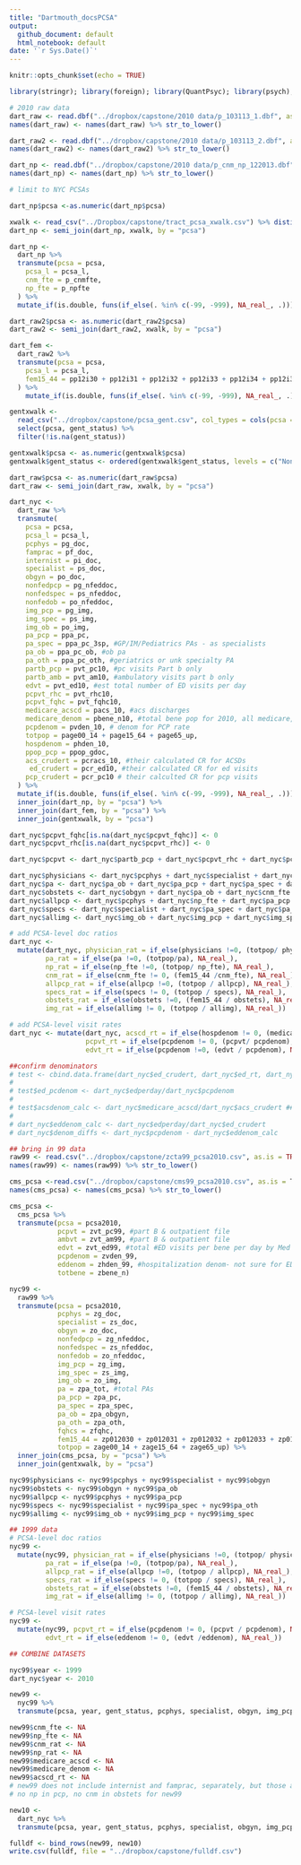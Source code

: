 ```yaml
---
title: "Dartmouth_docsPCSA"
output:
  github_document: default
  html_notebook: default
date: '`r Sys.Date()`'
---
```


```r
knitr::opts_chunk$set(echo = TRUE)
```

```r
library(stringr); library(foreign); library(QuantPsyc); library(psych); library(knitr); library(tidyverse)
```

```r
# 2010 raw data
dart_raw <- read.dbf("../dropbox/capstone/2010 data/p_103113_1.dbf", as.is = TRUE)
names(dart_raw) <- names(dart_raw) %>% str_to_lower()

dart_raw2 <- read.dbf("../dropbox/capstone/2010 data/p_103113_2.dbf", as.is = T)
names(dart_raw2) <- names(dart_raw2) %>% str_to_lower()

dart_np <- read.dbf("../dropbox/capstone/2010 data/p_cnm_np_122013.dbf", as.is = T)
names(dart_np) <- names(dart_np) %>% str_to_lower()
```


```r
# limit to NYC PCSAs

dart_np$pcsa <-as.numeric(dart_np$pcsa)

xwalk <- read_csv("../Dropbox/capstone/tract_pcsa_xwalk.csv") %>% distinct(pcsa, pcsa_name)
dart_np <- semi_join(dart_np, xwalk, by = "pcsa")

dart_np <-
  dart_np %>%
  transmute(pcsa = pcsa,
    pcsa_l = pcsa_l,
    cnm_fte = p_cnmfte, 
    np_fte = p_npfte
  ) %>%
  mutate_if(is.double, funs(if_else(. %in% c(-99, -999), NA_real_, .)))
```

```r
dart_raw2$pcsa <- as.numeric(dart_raw2$pcsa)
dart_raw2 <- semi_join(dart_raw2, xwalk, by = "pcsa")

dart_fem <-
  dart_raw2 %>%
  transmute(pcsa = pcsa,
    pcsa_l = pcsa_l,
    fem15_44 = pp12i30 + pp12i31 + pp12i32 + pp12i33 + pp12i34 + pp12i36 + pp12i37 + pp12i38
  ) %>%
    mutate_if(is.double, funs(if_else(. %in% c(-99, -999), NA_real_, .)))
```

```r
gentxwalk <- 
  read_csv("../dropbox/capstone/pcsa_gent.csv", col_types = cols(pcsa = "c")) %>% 
  select(pcsa, gent_status) %>% 
  filter(!is.na(gent_status))

gentxwalk$pcsa <- as.numeric(gentxwalk$pcsa)
gentxwalk$gent_status <- ordered(gentxwalk$gent_status, levels = c("Non-Gentrifying", "Gentrifying", "High Income"))

```

```r
dart_raw$pcsa <- as.numeric(dart_raw$pcsa)
dart_raw <- semi_join(dart_raw, xwalk, by = "pcsa")

dart_nyc <- 
  dart_raw %>% 
  transmute(
    pcsa = pcsa,
    pcsa_l = pcsa_l,
    pcphys = pg_doc,
    famprac = pf_doc, 
    internist = pi_doc,
    specialist = ps_doc,
    obgyn = po_doc,
    nonfedpcp = pg_nfeddoc,
    nonfedspec = ps_nfeddoc,
    nonfedob = po_nfeddoc,
    img_pcp = pg_img,
    img_spec = ps_img,
    img_ob = po_img,
    pa_pcp = ppa_pc,
    pa_spec = ppa_pc_3sp, #GP/IM/Pediatrics PAs - as specialists
    pa_ob = ppa_pc_ob, #ob pa
    pa_oth = ppa_pc_oth, #geriatrics or unk specialty PA
    partb_pcp = pvt_pc10, #pc visits Part b only
    partb_amb = pvt_am10, #ambulatory visits part b only
    edvt = pvt_ed10, #est total number of ED visits per day
    pcpvt_rhc = pvt_rhc10,
    pcpvt_fqhc = pvt_fqhc10,
    medicare_acscd = pacs_10, #acs discharges
    medicare_denom = pbene_n10, #total bene pop for 2010, all medicare, not part-specific
    pcpdenom = pvden_10, # denom for PCP rate
    totpop = page00_14 + page15_64 + page65_up, 
    hospdenom = phden_10,
    ppop_pcp = ppop_gdoc,
    acs_crudert = pcracs_10, #their calculated CR for ACSDs
     ed_crudert = pcr_ed10, #their calculated CR for ed visits
    pcp_crudert = pcr_pc10 # their calculted CR for pcp visits
  ) %>% 
  mutate_if(is.double, funs(if_else(. %in% c(-99, -999), NA_real_, .))) %>%
  inner_join(dart_np, by = "pcsa") %>%
  inner_join(dart_fem, by = "pcsa") %>%
  inner_join(gentxwalk, by = "pcsa")

dart_nyc$pcpvt_fqhc[is.na(dart_nyc$pcpvt_fqhc)] <- 0 
dart_nyc$pcpvt_rhc[is.na(dart_nyc$pcpvt_rhc)] <- 0 

dart_nyc$pcpvt <- dart_nyc$partb_pcp + dart_nyc$pcpvt_rhc + dart_nyc$pcpvt_fqhc  #total pcp visits for part B and OTP

```

```r
dart_nyc$physicians <- dart_nyc$pcphys + dart_nyc$specialist + dart_nyc$obgyn + dart_nyc$famprac + dart_nyc$internist
dart_nyc$pa <- dart_nyc$pa_ob + dart_nyc$pa_pcp + dart_nyc$pa_spec + dart_nyc$pa_oth
dart_nyc$obstets <- dart_nyc$obgyn + dart_nyc$pa_ob + dart_nyc$cnm_fte
dart_nyc$allpcp <- dart_nyc$pcphys + dart_nyc$np_fte + dart_nyc$pa_pcp #should we include dart_nyc$famprac & dart_nyc$internist ??
dart_nyc$specs <- dart_nyc$specialist + dart_nyc$pa_spec + dart_nyc$pa_oth
dart_nyc$allimg <- dart_nyc$img_ob + dart_nyc$img_pcp + dart_nyc$img_spec
```

```r
# add PCSA-level doc ratios
dart_nyc <- 
  mutate(dart_nyc, physician_rat = if_else(physicians !=0, (totpop/ physicians), NA_real_),
         pa_rat = if_else(pa !=0, (totpop/pa), NA_real_),
         np_rat = if_else(np_fte !=0, (totpop/ np_fte), NA_real_),
         cnm_rat = if_else(cnm_fte != 0, (fem15_44 /cnm_fte), NA_real_),
         allpcp_rat = if_else(allpcp !=0, (totpop / allpcp), NA_real_),
         specs_rat = if_else(specs != 0, (totpop / specs), NA_real_),
         obstets_rat = if_else(obstets !=0, (fem15_44 / obstets), NA_real_),
         img_rat = if_else(allimg != 0, (totpop / allimg), NA_real_))

# add PCSA-level visit rates
dart_nyc <- mutate(dart_nyc, acscd_rt = if_else(hospdenom != 0, (medicare_acscd / hospdenom), NA_real_),
                   pcpvt_rt = if_else(pcpdenom != 0, (pcpvt/ pcpdenom), NA_real_),
                   edvt_rt = if_else(pcpdenom !=0, (edvt / pcpdenom), NA_real_))
```


```r

##confirm denominators
# test <- cbind.data.frame(dart_nyc$ed_crudert, dart_nyc$ed_rt, dart_nyc$pcp_crudert, dart_nyc$pcp_rt, dart_nyc$acs_crudert, dart_nyc$acscd_rt)
# 
# test$ed_pcdenom <- dart_nyc$edperday/dart_nyc$pcpdenom
# 
# test$acsdenom_calc <- dart_nyc$medicare_acscd/dart_nyc$acs_crudert ##matches hosp denom * 1000
# 
# dart_nyc$eddenom_calc <- dart_nyc$edperday/dart_nyc$ed_crudert
# dart_nyc$denom_diffs <- dart_nyc$pcpdenom - dart_nyc$eddenom_calc

```

```r
## bring in 99 data
raw99 <- read.csv("../dropbox/capstone/zcta99_pcsa2010.csv", as.is = TRUE)
names(raw99) <- names(raw99) %>% str_to_lower()

cms_pcsa <-read.csv("../dropbox/capstone/cms99_pcsa2010.csv", as.is = T)
names(cms_pcsa) <- names(cms_pcsa) %>% str_to_lower()
```

```r
cms_pcsa <-
  cms_pcsa %>%
  transmute(pcsa = pcsa2010, 
            pcpvt = zvt_pc99, #part B & outpatient file
            ambvt = zvt_am99, #part B & outpatient file
            edvt = zvt_ed99, #total #ED visits per bene per day by Med Part B bene resident in ZCTA
            pcpdenom = zvden_99, 
            eddenom = zhden_99, #hospitalization denom- not sure for ED
            totbene = zbene_n)

nyc99 <-
  raw99 %>%
  transmute(pcsa = pcsa2010,
            pcphys = zg_doc,
            specialist = zs_doc,
            obgyn = zo_doc,
            nonfedpcp = zg_nfeddoc,
            nonfedspec = zs_nfeddoc,
            nonfedob = zo_nfeddoc,
            img_pcp = zg_img,
            img_spec = zs_img,
            img_ob = zo_img,
            pa = zpa_tot, #total PAs
            pa_pcp = zpa_pc,
            pa_spec = zpa_spec,
            pa_ob = zpa_obgyn,
            pa_oth = zpa_oth,
            fqhcs = zfqhc,
            fem15_44 = zp012030 + zp012031 + zp012032 + zp012033 + zp012034 + zp012035 + zp012036 + zp012037 + zp012038,
            totpop = zage00_14 + zage15_64 + zage65_up) %>%
  inner_join(cms_pcsa, by = "pcsa") %>%
  inner_join(gentxwalk, by = "pcsa")

```

```r
nyc99$physicians <- nyc99$pcphys + nyc99$specialist + nyc99$obgyn
nyc99$obstets <- nyc99$obgyn + nyc99$pa_ob
nyc99$allpcp <- nyc99$pcphys + nyc99$pa_pcp
nyc99$specs <- nyc99$specialist + nyc99$pa_spec + nyc99$pa_oth
nyc99$allimg <- nyc99$img_ob + nyc99$img_pcp + nyc99$img_spec

```

```r
## 1999 data
# PCSA-level doc ratios
nyc99 <-
  mutate(nyc99, physician_rat = if_else(physicians !=0, (totpop/ physicians), NA_real_),
         pa_rat = if_else(pa !=0, (totpop/pa), NA_real_),
         allpcp_rat = if_else(allpcp !=0, (totpop / allpcp), NA_real_),
         specs_rat = if_else(specs != 0, (totpop / specs), NA_real_),
         obstets_rat = if_else(obstets !=0, (fem15_44 / obstets), NA_real_),
         img_rat = if_else(allimg != 0, (totpop / allimg), NA_real_))

# PCSA-level visit rates
nyc99 <- 
  mutate(nyc99, pcpvt_rt = if_else(pcpdenom != 0, (pcpvt / pcpdenom), NA_real_),
         edvt_rt = if_else(eddenom != 0, (edvt /eddenom), NA_real_))

```

```r
## COMBINE DATASETS

nyc99$year <- 1999
dart_nyc$year <- 2010

new99 <- 
  nyc99 %>%
  transmute(pcsa, year, gent_status, pcphys, specialist, obgyn, img_pcp, img_spec, img_ob, pa_pcp, pa_spec, pa_ob, pa_oth, fem15_44, totpop, pcpvt, edvt, physicians, pa, obstets, allpcp, specs, allimg, physician_rat, pa_rat, allpcp_rat, specs_rat, obstets_rat, img_rat, pcpvt_rt, edvt_rt, pcpdenom)

new99$cnm_fte <- NA
new99$np_fte <- NA
new99$cnm_rat <- NA
new99$np_rat <- NA
new99$medicare_acscd <- NA
new99$medicare_denom <- NA
new99$acscd_rt <- NA
# new99 does not include internist and famprac, separately, but those are included in total physicians
# no np in pcp, no cnm in obstets for new99 

new10 <-
  dart_nyc %>%
  transmute(pcsa, year, gent_status, pcphys, specialist, obgyn, img_pcp, img_spec, img_ob, pa_pcp, pa_spec, pa_ob, pa_oth, fem15_44, totpop, pcpvt, edvt, physicians, pa, obstets, allpcp, specs, allimg, physician_rat, pa_rat, allpcp_rat, specs_rat, obstets_rat, img_rat, pcpvt_rt, edvt_rt, pcpdenom, cnm_fte, np_fte, cnm_rat, np_rat, medicare_acscd, medicare_denom, acscd_rt)

fulldf <- bind_rows(new99, new10)
write.csv(fulldf, file = "../dropbox/capstone/fulldf.csv")

```

